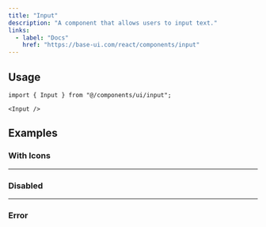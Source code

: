 ```yaml
---
title: "Input"
description: "A component that allows users to input text."
links:
  - label: "Docs"
    href: "https://base-ui.com/react/components/input"
---
```


<Preview name="input-demo" />

## Usage

```tsx title="Imports"
import { Input } from "@/components/ui/input";
```

```tsx title="Anatomy"
<Input />
```

## Examples

### With Icons

<Preview name="input-with-icons" />

---

### Disabled

<Preview name="input-disabled" />

---

### Error

<Preview name="input-error" />
